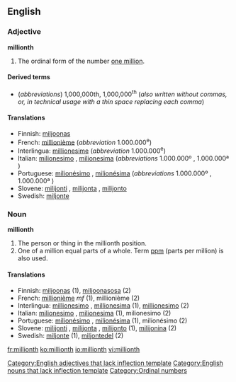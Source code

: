 ==English==

===Adjective===
'''millionth'''[[Category:English adjectives that lack inflection template]]

# The ordinal form of the number [[million|one million]].

====Derived terms====
* (''abbreviations'') 1,000,000th, 1,000,000<sup>th</sup> (''also written without commas, or, in technical usage with a thin space replacing each comma'')

====Translations====
{{trans-top|millionth}}
*Finnish: [[miljoonas]]
*French: [[millionième]] (''abbreviation'' 1.000.000<sup>e</sup>)
*Interlingua: [[millionesime]] (''abbreviation'' 1.000.000<sup>e</sup>)
*Italian: [[milionesimo]] {{m}}, [[milionesima]] {{f}} (''abbreviations'' 1.000.000º {{m}}, 1.000.000ª {{f}})
*Portuguese: [[milionésimo]] {{m}}, [[milionésima]] {{f}} (''abbreviations'' 1.000.000º {{m}}, 1.000.000ª {{f}})
*Slovene: [[milijonti]] {{m}}, [[milijonta]] {{f}}, [[milijonto]] {{n}}
*Swedish: [[miljonte]]
{{trans-bottom}}

===Noun===
'''millionth'''[[Category:English nouns that lack inflection template]]

# The person or thing in the millionth position.
# One of a million equal parts of a whole. Term [[ppm]] (parts per million) is also used.

====Translations====

*Finnish: [[miljoonas]] (1), [[miljoonasosa]] (2)
*French: [[millionième]] ''mf'' (1), millionième {{m}} (2)
*Interlingua: [[millionesimo]] {{m}}, [[millionesima]] {{f}} (1), [[millionesimo]] (2)
*Italian: [[milionesimo]] {{m}}, [[milionesima]] {{f}} (1), milionesimo {{m}} (2)
*Portuguese: [[milionésimo]] {{m}}, [[milionésima]] {{f}} (1), milionésimo {{m}} (2)
*Slovene: [[milijonti]] {{m}}, [[milijonta]] {{f}}, [[milijonto]] {{n}} (1), [[milijonina]] {{f}} (2)
*Swedish: [[miljonte]] (1), [[miljontedel]] (2)

[[Category:Ordinal numbers]]

[[fr:millionth]]
[[ko:millionth]]
[[io:millionth]]
[[vi:millionth]]